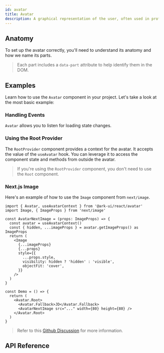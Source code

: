 ```yaml
---
id: avatar
title: Avatar
description: A graphical representation of the user, often used in profile sections.
---
```


<ComponentPreview id="Avatar" />

## Anatomy

To set up the avatar correctly, you'll need to understand its anatomy and how we name its parts.

> Each part includes a `data-part` attribute to help identify them in the DOM.

<Anatomy id="avatar" />

## Examples

Learn how to use the `Avatar` component in your project. Let's take a look at the most basic example:

<Example id="basic" />

### Handling Events

`Avatar` allows you to listen for loading state changes.

<Example id="events" />

### Using the Root Provider

The `RootProvider` component provides a context for the avatar. It accepts the value of the `useAvatar` hook. You can
leverage it to access the component state and methods from outside the avatar.

<Example id="root-provider" />

> If you're using the `RootProvider` component, you don't need to use the `Root` component.

### Next.js Image

Here's an example of how to use the `Image` component from `next/image`.

```tsx
import { Avatar, useAvatarContext } from '@ark-ui/react/avatar'
import Image, { ImageProps } from 'next/image'

const AvatarNextImage = (props: ImageProps) => {
  const avatar = useAvatarContext()
  const { hidden, ...imageProps } = avatar.getImageProps() as ImageProps
  return (
    <Image
      {...imageProps}
      {...props}
      style={{
        ...props.style,
        visibility: hidden ? 'hidden' : 'visible',
        objectFit: 'cover',
      }}
    />
  )
}

const Demo = () => {
  return (
    <Avatar.Root>
      <Avatar.Fallback>JD</Avatar.Fallback>
      <AvatarNextImage src="..." width={80} height={80} />
    </Avatar.Root>
  )
}
```

> Refer to this [Github Discussion](https://github.com/chakra-ui/ark/discussions/3147) for more information.

## API Reference

<ComponentTypes id="avatar" />
